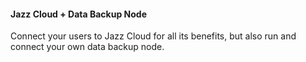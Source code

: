 #### Jazz Cloud + Data Backup Node

<p className="no-prose text-base">
    Connect your users to Jazz Cloud for all its benefits, but also run and
    connect your own data backup node.
</p>
